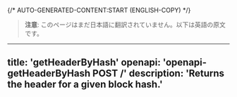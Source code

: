 {/* AUTO-GENERATED-CONTENT:START (ENGLISH-COPY) */}
> **注意**: このページはまだ日本語に翻訳されていません。以下は英語の原文です。

---
title: 'getHeaderByHash'
openapi: 'openapi-getHeaderByHash POST /'
description: 'Returns the header for a given block hash.'
---